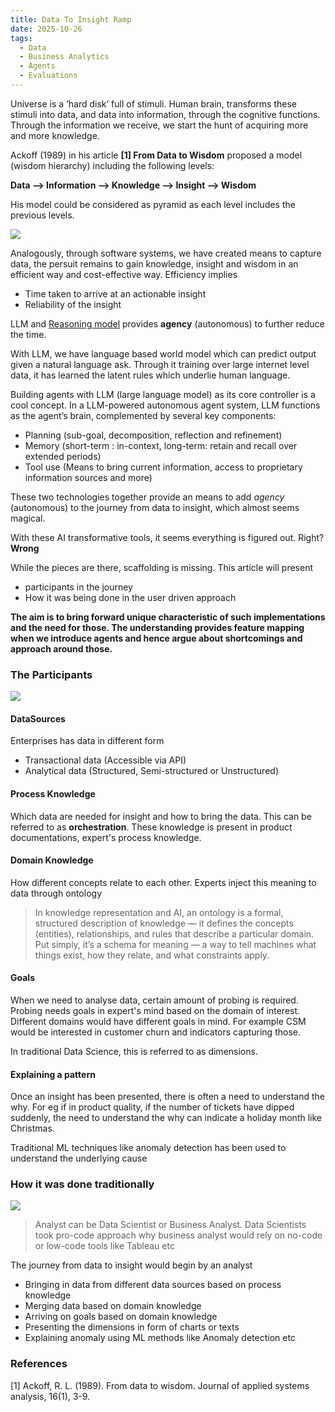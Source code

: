 ```yaml
---
title: Data To Insight Ramp
date: 2025-10-26
tags:
  - Data
  - Business Analytics
  - Agents
  - Evaluations
---
```


Universe is a ‘hard disk’ full of stimuli. Human brain, transforms these stimuli into data, and data into information, through the cognitive functions. Through
the information we receive, we start the hunt of acquiring more and more knowledge.

Ackoff (1989) in his article **[1] From Data to Wisdom**  proposed a model (wisdom hierarchy) including the following levels:

**Data --> Information --> Knowledge --> Insight --> Wisdom**

His model could be considered as pyramid as each level includes the previous levels.

![](./assets/journey.png)


Analogously, through software systems, we have created means to capture data, the persuit remains to gain knowledge, insight and wisdom
in an efficient way and cost-effective way. Efficiency implies
- Time taken to arrive at an actionable insight
- Reliability of the insight

LLM and [Reasoning model](https://ai.mukeshkr.me/reasoners/) provides **agency** (autonomous) to further reduce the time.

With LLM, we have language based world model which can predict output given a natural language ask. Through it training over large internet level data,
it has learned the latent rules which underlie human language.

Building agents with LLM (large language model) as its core controller is a cool concept. In a LLM-powered autonomous agent system,
LLM functions as the agent’s brain, complemented by several key components:
- Planning (sub-goal, decomposition, reflection and refinement)
- Memory (short-term : in-context, long-term: retain and recall over extended periods)
- Tool use (Means to bring current information, access to proprietary information sources and more)

These two technologies together provide an means to add *agency* (autonomous) to the journey from data to insight, which almost seems magical.

With these AI transformative tools, it seems everything is figured out. Right? **Wrong**

While the pieces are there, scaffolding is missing. This article will present
- participants in the journey
- How it was being done in the user driven approach

**The aim is to bring forward unique characteristic of such implementations and the need for those. The understanding provides
feature mapping when we introduce agents and hence argue about shortcomings and approach around those.**


### The Participants

![](./assets/participants.png)

#### DataSources
Enterprises has data in different form
- Transactional data (Accessible via API)
- Analytical data (Structured, Semi-structured or Unstructured)

#### Process Knowledge
Which data are needed for insight and how to bring the data. This can be referred to as **orchestration**.
These knowledge is present in product documentations, expert's process knowledge.

#### Domain Knowledge
How different concepts relate to each other. Experts inject this meaning to data through ontology

> In knowledge representation and AI, an ontology is a formal, structured description of knowledge — it defines the concepts (entities), relationships, and rules that describe a particular domain.
Put simply, it’s a schema for meaning — a way to tell machines what things exist, how they relate, and what constraints apply.

#### Goals
When we need to analyse data, certain amount of probing is required. Probing needs goals in expert's mind based on the domain of interest. Different domains
would have different goals in mind. For example CSM would be interested in customer churn and indicators capturing those.

In traditional Data Science, this is referred to as dimensions.

#### Explaining a pattern
Once an insight has been presented, there is often a need to understand the why. For eg if in product quality, if the number of
tickets have dipped suddenly, the need to understand the why can indicate a holiday month like Christmas.

Traditional ML techniques like anomaly detection has been used to understand the underlying cause


### How it was done traditionally

![](./assets/traditionally.png)

> Analyst can be Data Scientist or Business Analyst. Data Scientists took pro-code approach why business analyst would rely
> on no-code or low-code tools like Tableau etc

The journey from data to insight would begin by an analyst
- Bringing in data from different data sources based on process knowledge
- Merging data based on domain knowledge
- Arriving on goals based on domain knowledge
- Presenting the dimensions in form of charts or texts
- Explaining anomaly using ML methods like Anomaly detection etc




### References
[1] Ackoff, R. L. (1989). From data to wisdom. Journal of applied systems analysis, 16(1), 3-9.